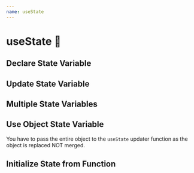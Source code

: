 ```yaml
---
name: useState
---
```





# useState 🦄
 

## Declare State Variable 
<Editor code={DeclareStateVar}/>

## Update State Variable
<Editor code={UpdateStateVar} />

## Multiple State Variables 
<Editor code={MultipleStateVars} />

## Use Object State Variable
You have to pass the entire object to the `useState` updater function as the object is replaced NOT merged. 
<Editor code={StateObject} />

## Initialize State from Function 
<Editor code={StateFromFn} />

